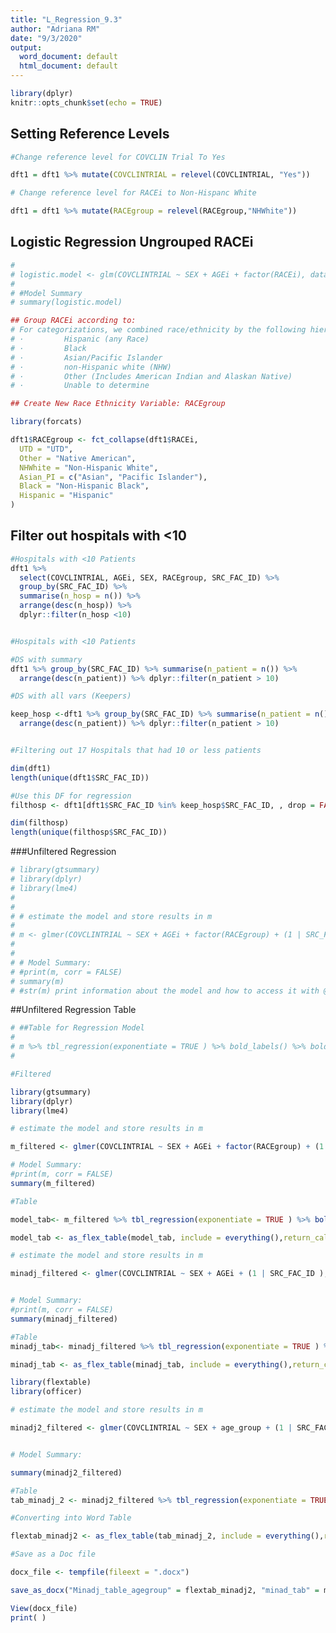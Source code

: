 ```yaml
---
title: "L_Regression_9.3"
author: "Adriana RM"
date: "9/3/2020"
output:
  word_document: default
  html_document: default
---
```


```r
library(dplyr)
knitr::opts_chunk$set(echo = TRUE)

```

## Setting Reference Levels 
```r
#Change reference level for COVCLIN Trial To Yes

dft1 = dft1 %>% mutate(COVCLINTRIAL = relevel(COVCLINTRIAL, "Yes"))

# Change reference level for RACEi to Non-Hispanc White

dft1 = dft1 %>% mutate(RACEgroup = relevel(RACEgroup,"NHWhite"))

```

## Logistic Regression Ungrouped RACEi

```r
# 
# logistic.model <- glm(COVCLINTRIAL ~ SEX + AGEi + factor(RACEi), data= dft1, family = 'binomial')
# 
# #Model Summary
# summary(logistic.model)

```

```r
## Group RACEi according to:
# For categorizations, we combined race/ethnicity by the following hierarchy:
# ·         Hispanic (any Race)
# ·         Black
# ·         Asian/Pacific Islander 
# ·         non-Hispanic white (NHW)
# ·         Other (Includes American Indian and Alaskan Native)
# ·         Unable to determine

## Create New Race Ethnicity Variable: RACEgroup 

library(forcats)

dft1$RACEgroup <- fct_collapse(dft1$RACEi,
  UTD = "UTD",
  Other = "Native American",
  NHWhite = "Non-Hispanic White",
  Asian_PI = c("Asian", "Pacific Islander"),
  Black = "Non-Hispanic Black",
  Hispanic = "Hispanic"
)

```

## Filter out hospitals with <10
```r

#Hospitals with <10 Patients 
dft1 %>% 
  select(COVCLINTRIAL, AGEi, SEX, RACEgroup, SRC_FAC_ID) %>%         
  group_by(SRC_FAC_ID) %>% 
  summarise(n_hosp = n()) %>% 
  arrange(desc(n_hosp)) %>% 
  dplyr::filter(n_hosp <10)


#Hospitals with <10 Patients

#DS with summary
dft1 %>% group_by(SRC_FAC_ID) %>% summarise(n_patient = n()) %>%
  arrange(desc(n_patient)) %>% dplyr::filter(n_patient > 10)

#DS with all vars (Keepers)

keep_hosp <-dft1 %>% group_by(SRC_FAC_ID) %>% summarise(n_patient = n()) %>%
  arrange(desc(n_patient)) %>% dplyr::filter(n_patient > 10)


#Filtering out 17 Hospitals that had 10 or less patients 

dim(dft1)
length(unique(dft1$SRC_FAC_ID))

#Use this DF for regression 
filthosp <- dft1[dft1$SRC_FAC_ID %in% keep_hosp$SRC_FAC_ID, , drop = FALSE]

dim(filthosp)
length(unique(filthosp$SRC_FAC_ID))


```


###Unfiltered Regression
```r
# library(gtsummary)
# library(dplyr)
# library(lme4)
# 
# 
# # estimate the model and store results in m
# 
# m <- glmer(COVCLINTRIAL ~ SEX + AGEi + factor(RACEgroup) + (1 | SRC_FAC_ID ), data = dft1, family = binomial)
# 
# 
# # Model Summary: 
# #print(m, corr = FALSE)
# summary(m)
# #str(m) print information about the model and how to access it with @ or $


```

##Unfiltered Regression Table
```r

# ##Table for Regression Model 
# 
# m %>% tbl_regression(exponentiate = TRUE ) %>% bold_labels() %>% bold_p(t= 0.05) %>% add_nevent()
# 

```


```r
#Filtered 

library(gtsummary)
library(dplyr)
library(lme4)

# estimate the model and store results in m

m_filtered <- glmer(COVCLINTRIAL ~ SEX + AGEi + factor(RACEgroup) + (1 | SRC_FAC_ID ), data = filthosp, family = binomial, nAGQ = 1)

# Model Summary: 
#print(m, corr = FALSE)
summary(m_filtered)

#Table

model_tab<- m_filtered %>% tbl_regression(exponentiate = TRUE ) %>% bold_labels() %>% bold_p(t= 0.05) %>% add_nevent()

model_tab <- as_flex_table(model_tab, include = everything(),return_calls = FALSE, strip_md_bold = TRUE)


```



```r
# estimate the model and store results in m

minadj_filtered <- glmer(COVCLINTRIAL ~ SEX + AGEi + (1 | SRC_FAC_ID ), data = filthosp, family = binomial, nAGQ = 1)


# Model Summary: 
#print(m, corr = FALSE)
summary(minadj_filtered)

#Table
minadj_tab<- minadj_filtered %>% tbl_regression(exponentiate = TRUE ) %>% bold_labels() %>% bold_p(t= 0.05) %>% add_nevent()

minadj_tab <- as_flex_table(minadj_tab, include = everything(),return_calls = FALSE, strip_md_bold = TRUE)


```

```r
library(flextable)
library(officer)

# estimate the model and store results in m

minadj2_filtered <- glmer(COVCLINTRIAL ~ SEX + age_group + (1 | SRC_FAC_ID ), data = filthosp, family = binomial, nAGQ = 1)


# Model Summary: 

summary(minadj2_filtered)

#Table 
tab_minadj_2 <- minadj2_filtered %>% tbl_regression(exponentiate = TRUE ) %>% bold_labels() %>% bold_p(t= 0.05) %>% add_nevent()

#Converting into Word Table

flextab_minadj2 <- as_flex_table(tab_minadj_2, include = everything(),return_calls = FALSE, strip_md_bold = TRUE)

#Save as a Doc file

docx_file <- tempfile(fileext = ".docx")

save_as_docx("Minadj_table_agegroup" = flextab_minadj2, "minad_tab" = minadj_tab, "Model Tab" = model_tab, path = docx_file)

View(docx_file)
print( )

```

